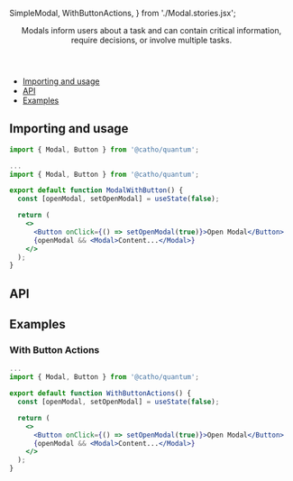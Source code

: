 


  SimpleModal,
  WithButtonActions,
} from './Modal.stories.jsx';

<Meta title="Modal" component={Modal} />

<Header title="Modal">
   Modals inform users about a task and can contain critical information,
      require decisions, or involve multiple tasks.
</Header>

- [Importing and usage](#importing)
- [API](#api)
- [Examples](#examples)

## <a id="importing"></a>Importing and usage

```js
import { Modal, Button } from '@catho/quantum';
```

```jsx
...
import { Modal, Button } from '@catho/quantum';

export default function ModalWithButton() {
  const [openModal, setOpenModal] = useState(false);

  return (
    <>
      <Button onClick={() => setOpenModal(true)}>Open Modal</Button>
      {openModal && <Modal>Content...</Modal>}
    </>
  );
}
```

<Canvas>
  <Story story={SimpleModal} />
</Canvas>

## <a id="api"></a>API

<ArgsTable of={Modal} />

## <a id="examples"></a>Examples


### With Button Actions

```jsx
...
import { Modal, Button } from '@catho/quantum';

export default function WithButtonActions() {
  const [openModal, setOpenModal] = useState(false);

  return (
    <>
      <Button onClick={() => setOpenModal(true)}>Open Modal</Button>
      {openModal && <Modal>Content...</Modal>}
    </>
  );
}
```

<Canvas withSource="none">
  <Story story={WithButtonActions}/>
</Canvas>






